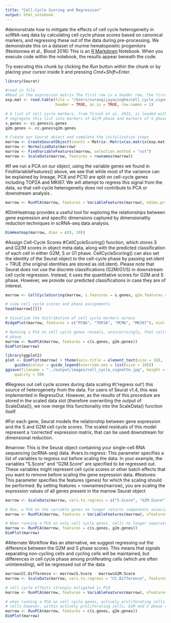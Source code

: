 ```yaml
---
title: "Cell-Cycle Scoring and Regression"
output: html_notebook
---
```

#demonstrate how to mitigate the effects of cell cycle heterogeneity in scRNA-seq data by calculating cell cycle phase scores based on canonical markers, and regressing these out of the data during pre-processing. We demonstrate this on a dataset of murine hematopoietic progenitors (Nestorowa et al., Blood 2016)
This is an [R Markdown](http://rmarkdown.rstudio.com) Notebook. When you execute code within the notebook, the results appear beneath the code. 

Try executing this chunk by clicking the *Run* button within the chunk or by placing your cursor inside it and pressing *Cmd+Shift+Enter*. 

```r
library(Seurat)

#read in file
#Read in the expression matrix The first row is a header row, the first column is rownames
exp.mat <- read.table(file = "/Users/surangijayasinghe/cell_cycle_vignette_files/nestorawa_forcellcycle_expressionMatrix.txt",
                      header = TRUE, as.is = TRUE, row.names = 1)

# A list of cell cycle markers, from Tirosh et al, 2015, is loaded with Seurat.  We can
# segregate this list into markers of G2/M phase and markers of S phase
s.genes <- cc.genes$s.genes
g2m.genes <- cc.genes$g2m.genes

# Create our Seurat object and complete the initalization steps
marrow <- CreateSeuratObject(counts = Matrix::Matrix(as.matrix(exp.mat), sparse = T))
marrow <- NormalizeData(marrow)
marrow <- FindVariableFeatures(marrow, selection.method = "vst")
marrow <- ScaleData(marrow, features = rownames(marrow))
```

#If we run a PCA on our object, using the variable genes we found in FindVariableFeatures() above, we see that while most of the variance can be explained by lineage, PC8 and PC10 are split on cell-cycle genes including TOP2A and MKI67. We will attempt to regress this signal from the data, so that cell-cycle heterogeneity does not contribute to PCA or downstream analysis
.

```r
marrow <- RunPCA(marrow, features = VariableFeatures(marrow), ndims.print = 6:10, nfeatures.print = 10)
```
#DimHeatmap provides a useful tool for exploring the relationships between gene expression and specific dimensions captured by dimensionality reduction techniques in scRNA-seq data analysis.
```r
DimHeatmap(marrow, dims = c(8, 10))
```
#Assign Cell-Cycle Scores
#CellCycleScoring() function, which stores S and G2/M scores in object meta data, along with the predicted classification of each cell in either G2M, S or G1 phase. CellCycleScoring() can also set the identity of the Seurat object to the cell-cycle phase by passing set.ident = TRUE (the original identities are stored as old.ident). Please note that Seurat does not use the discrete classifications (G2M/G1/S) in downstream cell cycle regression. Instead, it uses the quantitative scores for G2M and S phase. However, we provide our predicted classifications in case they are of interest.
```r
marrow <- CellCycleScoring(marrow, s.features = s.genes, g2m.features = g2m.genes, set.ident = TRUE)

# view cell cycle scores and phase assignments
head(marrow[[]])
```

```r
# Visualize the distribution of cell cycle markers across
RidgePlot(marrow, features = c("PCNA", "TOP2A", "MCM6", "MKI67"), ncol = 2)
```

```r
# Running a PCA on cell cycle genes reveals, unsurprisingly, that cells separate entirely by
# phase
marrow <- RunPCA(marrow, features = c(s.genes, g2m.genes))
DimPlot(marrow)
```

```r
library(ggplot2)
plot <- DimPlot(marrow) + theme(axis.title = element_text(size = 18), legend.text = element_text(size = 18)) +
    guides(colour = guide_legend(override.aes = list(size = 10)))
ggsave(filename = "../output/images/cell_cycle_vignette.jpg", height = 7, width = 12, plot = plot,
    quality = 50)


```
#Regress out cell cycle scores during data scaling
#(‘regress out’) this source of heterogeneity from the data. For users of Seurat v1.4, this was implemented in RegressOut. However, as the results of this procedure are stored in the scaled data slot (therefore overwriting the output of ScaleData()), we now merge this functionality into the ScaleData() function itself.

#For each gene, Seurat models the relationship between gene expression and the S and G2M cell cycle scores. The scaled residuals of this model represent a ‘corrected’ expression matrix, that can be used downstream for dimensional reduction.

#marrow: This is the Seurat object containing your single-cell RNA sequencing (scRNA-seq) data.
#vars.to.regress: This parameter specifies a list of variables to regress out before scaling the data. In your example, the variables "S.Score" and "G2M.Score" are specified to be regressed out. These variables might represent cell cycle scores or other batch effects that you want to remove before scaling the gene expression data.
#features: This parameter specifies the features (genes) for which the scaling should be performed. By setting features = rownames(marrow), you are scaling the expression values of all genes present in the marrow Seurat object
```r
marrow <- ScaleData(marrow, vars.to.regress = c("S.Score", "G2M.Score"), features = rownames(marrow))
```

```r
# Now, a PCA on the variable genes no longer returns components associated with cell cycle
marrow <- RunPCA(marrow, features = VariableFeatures(marrow), nfeatures.print = 10)
```

```r
# When running a PCA on only cell cycle genes, cells no longer separate by cell-cycle phase
marrow <- RunPCA(marrow, features = c(s.genes, g2m.genes))
DimPlot(marrow)
```
#Alternate Workflow
#as an alternative, we suggest regressing out the difference between the G2M and S phase scores. This means that signals separating non-cycling cells and cycling cells will be maintained, but differences in cell cycle phase among proliferating cells (which are often uninteresting), will be regressed out of the data
```r
marrow$CC.Difference <- marrow$S.Score - marrow$G2M.Score
marrow <- ScaleData(marrow, vars.to.regress = "CC.Difference", features = rownames(marrow))
```

```r
# cell cycle effects strongly mitigated in PCA
marrow <- RunPCA(marrow, features = VariableFeatures(marrow), nfeatures.print = 10)
```

```r
# when running a PCA on cell cycle genes, actively proliferating cells remain distinct from G1
# cells however, within actively proliferating cells, G2M and S phase cells group together
marrow <- RunPCA(marrow, features = c(s.genes, g2m.genes))
DimPlot(marrow)
```

